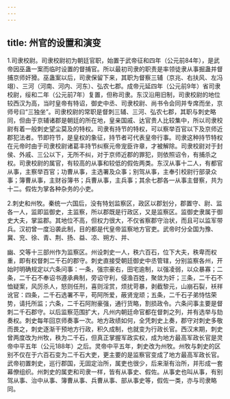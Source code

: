 ```yaml
---
---
---
```

title: 州官的设置和演变
---



1.司隶校尉。司隶校尉初为朝廷官职，始置于武帝征和四年（公元前84年），是武帝因巫蛊一案而临时设置的督捕官。所以最初司隶的职责是率领徒隶从事掘蛊并督捕京师奸猾。巫蛊案以后，司隶保留下来，其职为督察三辅（京兆、右扶风、左冯翊）、三河（河南、河内、河东）、弘农七郡。成帝元延四年（公元前9年）省司隶校尉，绥和二年（公元前7年）复置，但称司隶。东汉沿用旧制，司隶校尉的地位较西汉为高，当时皇帝有特诏，御史中丞、司隶校尉、尚书令会同并专席而坐，京师号曰“三独坐”。司隶校尉的常职是督刺三辅、三河、弘农七郡，其职与刺史略同，但由于京辅诸郡是朝廷的所在地，皇亲国戚、达官贵人比较集中，所以司隶校尉有着一般刺史望尘莫及的特权。司隶有持节的特权，可以察举百官以下及京师近郡犯法者。节即符节，是皇权的象征，持节者可代表皇帝行事。司隶这种持节特权在元帝时由于司隶校尉诸葛丰持节纠察元帝宠臣许章，才被解除。司隶校尉对于封侯、外戚、三公以下，无所不纠，对于京师近郡的罪犯，则依照诏令，有捕杀之权。司隶校尉的属官，有较高的从事和较低的假佐两类。东汉从事十二人，有都官从事，主察举百官；功曹从事，主选署及众事；别驾从事，主奉引校尉行部录众事；簿曹从事，主财谷簿书；兵曹从事，主兵事；其余七郡各一从事主督察，共为十二。假佐为掌各种杂务的小吏。

2.刺史和州牧。秦统一六国后，没有特划监察区，政区以郡划分，郡置守、尉、监各一人，监即监御史，主监察，所以郡既是行政区，又是监察区。监御史隶属于御史大夫，掌监郡。其地位不高，但权力很大，不仅省察郡守治状，而且可以监军带兵。汉初曾一度沿袭此制，目的都是代皇帝监察地方官吏。武帝时分全国为豫、冀、兖、徐、青、荆、扬、益、凉、朔方、并、

幽、交等十三部州作为监察区。州设刺史一人，秩六百石，位下大夫，秩卑而权重，即有权督刺二千石的郡守。刺史直接受朝廷御史中丞管辖，分别监察各州，开始时明确规定以六条问事：一条，强宗豪右，田宅逾制，以强凌弱，以众暴寡；二条，二千石不奉诏书遵承典制，旁诏守利，侵渔百姓，聚敛为奸；三条，二千石不恤疑案，风厉杀人，怒则任刑，喜则淫赏，烦扰苛暴，剥截黎元，山崩石裂，袄祥讹官：四条，二千石选署不平，苟阿所爱，蔽贤宠顽；五条，二千石子弟恃怙荣势，请托所监；六条，二千石阿附豪强，通行货略，割损政令。六条问事主要是督刺二千石郡守。以后监察范围扩大，凡州内朝廷命官都在督刺之列，并有选举与劾奏权。刺史每年回京师奏事一次。地方政绩如何，全凭刺史上奏，郡守对刺史多敬而畏之，刺史逐渐干预地方行政，积久成制，也就变为行政长官。西汉末期，刺史曾两度改为州牧，秩为二千石，但真正掌握军政实权，成为地方最高军政长官是灵帝中平五年（公元188年）之后。灵帝中平五年，刺史改为州牧。州牧与刺史的区别不仅在于六百石变为二千石大吏，更主要的是监察官变成了地方最高军政长官。武帝初置刺史，巡行郡国，无固定治所，属吏也很少，后来渐有治所，并形成一套幕僚组织。州刺史的属吏和司隶一样，皆有从事史、假佐。从事史也叫从事，有别驾从事、治中从事、簿曹从事、兵曹从事、部从事史等，假佐一类，亦与司隶略同。